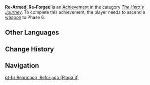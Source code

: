 {{Achievement Infobox
|title        = Re-Armed, Re-Forged
|id           = 80019
|order id     = 0019
|category     = The Hero's Journey
|description  = Ascend a [[weapon]] to Phase 6.
|requirements = 
|primogems    = 20
|tracking     = Tracks how many weapons were ascended.
|topic        = Ascension
|set          = Re-Armed, Re-Forged
|tier         = 3
|tiers_total  = 3
|tier1        = Re-Armed, Re-Forged (Tier 1)
|tier2        = Re-Armed, Re-Forged (Tier 2)
|tier3        = Re-Armed, Re-Forged (Tier 3)
|prev         = Re-Armed, Re-Forged (Tier 2)
|next         = 
}}
'''Re-Armed, Re-Forged''' is an [[Achievement]] in the category ''[[The Hero's Journey]]''. To complete this achievement, the player needs to ascend a [[weapon]] to Phase 6.
<!--
==Trivia==

==Video Guides==
{{EVT
|video1   = 
|caption1 = 
}}
-->
==Other Languages==
{{Transclude|Re-Armed, Re-Forged|Other Languages}}

==Change History==
{{Change History|1.0}}
<!--
==References==
{{Reflist}}
-->
==Navigation==
{{Achievement Navbox|The Hero's Journey}}
[[pt-br:Rearmado, Reforjado (Etapa 3)]]